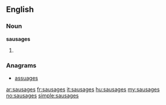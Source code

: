 ==English==

===Noun===
'''sausages'''

# {{plural of|[[sausage]]}}

===Anagrams===
* [[assuages#English|assuages]]

[[ar:sausages]]
[[fr:sausages]]
[[it:sausages]]
[[hu:sausages]]
[[my:sausages]]
[[no:sausages]]
[[simple:sausages]]